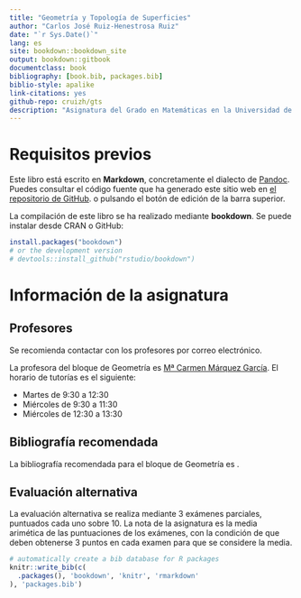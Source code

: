 ```yaml
--- 
title: "Geometría y Topología de Superficies"
author: "Carlos José Ruiz-Henestrosa Ruiz"
date: "`r Sys.Date()`"
lang: es
site: bookdown::bookdown_site
output: bookdown::gitbook
documentclass: book
bibliography: [book.bib, packages.bib]
biblio-style: apalike
link-citations: yes
github-repo: cruizh/gts
description: "Asignatura del Grado en Matemáticas en la Universidad de Sevilla, curso 2017-2018"
---
```


# Requisitos previos {-}

Este libro está escrito en **Markdown**, concretamente el dialecto de [Pandoc](https://pandoc.org). Puedes consultar el código fuente que ha generado este sitio web en 
[el repositorio de GitHub](https://github.com/cruizh/gts). o pulsando el botón de edición de la barra superior.

La compilación de este libro se ha realizado mediante **bookdown**. Se puede instalar desde CRAN o GitHub:

```r
install.packages("bookdown")
# or the development version
# devtools::install_github("rstudio/bookdown")
```

# Información de la asignatura {-}

## Profesores

Se recomienda contactar con los profesores por correo electrónico.

La profesora del bloque de Geometría es [Mª Carmen Márquez García](mailto:cmgarcia@us.es).
El horario de tutorías es el siguiente:

- Martes de 9:30 a 12:30
- Miércoles de 9:30 a 11:30
- Miércoles de 12:30 a 13:30

## Bibliografía recomendada

La bibliografía recomendada para el bloque de Geometría es <!--[@docarmo1990] y [@cifre2010] -->.

## Evaluación alternativa

La evaluación alternativa se realiza mediante 3 exámenes parciales, puntuados cada uno sobre 10.
La nota de la asignatura es la media arimética de las puntuaciones de los exámenes,
con la condición de que deben obtenerse 3 puntos en cada examen para que se considere la media.


```r
# automatically create a bib database for R packages
knitr::write_bib(c(
  .packages(), 'bookdown', 'knitr', 'rmarkdown'
), 'packages.bib')
```
